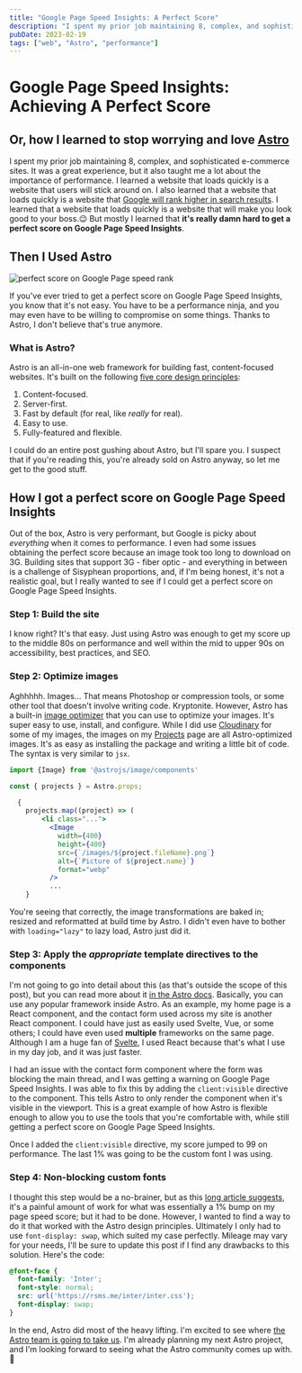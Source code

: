 ```yaml
---
title: "Google Page Speed Insights: A Perfect Score"
description: "I spent my prior job maintaining 8, complex, and sophisticated e-commerce sites. It was a great experience, but it also taught me a lot about the importance of performance."
pubDate: 2023-02-19
tags: ["web", "Astro", "performance"]
---
```


# Google Page Speed Insights: Achieving A Perfect Score

## Or, how I learned to stop worrying and love [Astro](https://astro.build/)

I spent my prior job maintaining 8, complex, and sophisticated e-commerce sites. It was a great experience, but it also taught me a lot about the importance of performance. I learned a website that loads quickly is a website that users will stick around on. I also learned that a website that loads quickly is a website that  [Google will rank higher in search results](https://developers.google.com/search/blog/2018/01/using-page-speed-in-mobile-search). I learned that a website that loads quickly is a website that will make you look good to your boss.😉 But mostly I learned that **it's really damn hard to get a perfect score on Google Page Speed Insights**.

## Then I Used Astro

<img class="my-2" src="/images/perfect10.gif" alt="perfect score on Google Page speed rank" />

If you've ever tried to get a perfect score on Google Page Speed Insights, you know that it's not easy. You have to be a performance ninja, and you may even have to be willing to compromise on some things. Thanks to Astro, I don't believe that's true anymore.

### What is Astro?

Astro is an all-in-one web framework for building fast, content-focused websites. It's built on the following [five core design principles](https://docs.astro.build/en/concepts/why-astro/):

1. Content-focused.
2. Server-first.
3. Fast by default (for real, like *really* for real).
4. Easy to use.
5. Fully-featured and flexible.

I could do an entire post gushing about Astro, but I'll spare you. I suspect that if you're reading this, you're already sold on Astro anyway, so let me get to the good stuff.

## How I got a perfect score on Google Page Speed Insights

Out of the box, Astro is very performant, but Google is picky about *everything* when it comes to performance. I even had some issues obtaining the perfect score because an image took too long to download on 3G. Building sites that support 3G - fiber optic - and everything in between is a challenge of Sisyphean proportions, and, if I'm being honest, it's not a realistic goal, but I really wanted to see if I could get a perfect score on Google Page Speed Insights.

### Step 1: Build the site

I know right? It's that easy. Just using Astro was enough to get my score up to the middle 80s on performance and well within the mid to upper 90s on accessibility, best practices, and SEO.

### Step 2: Optimize images

Aghhhhh. Images... That means Photoshop or compression tools, or some other tool that doesn't involve writing code. Kryptonite. However, Astro has a built-in [image optimizer](https://docs.astro.build/en/guides/integrations-guide/image/) that you can use to optimize your images. It's super easy to use, install, and configure. While I did use [Cloudinary](https://cloudinary.com/) for some of my images, the images on my [Projects](/projects) page are all Astro-optimized images. It's as easy as installing the package and writing a little bit of code. The syntax is very similar to `jsx`.

```jsx
import {Image} from '@astrojs/image/components'

const { projects } = Astro.props;

  {
    projects.map((project) => (
        <li class="...">
          <Image
            width={400}
            height={400}
            src={`/images/${project.fileName}.png`}
            alt={`Picture of ${project.name}`}
            format="webp"
          />
          ...
    }
```

You're seeing that correctly, the image transformations are baked in; resized and reformatted at build time by Astro. I didn't even have to bother with `loading="lazy"` to lazy load, Astro just did it.

### Step 3: Apply the *appropriate* template directives to the components

I'm not going to go into detail about this (as that's outside the scope of this post), but you can read more about it [in the Astro docs](https://docs.astro.build/en/reference/directives-reference/#client-directives). Basically, you can use any popular framework inside Astro. As an example, my home page is a React component, and the contact form used across my site is another React component. I could have just as easily used Svelte, Vue, or some others; I could have even used **multiple** frameworks on the same page. Although I am a huge fan of [Svelte](https://svelte.dev/), I used React because that's what I use in my day job, and it was just faster.

I had an issue with the contact form component where the form was blocking the main thread, and I was getting a warning on Google Page Speed Insights. I was able to fix this by adding the `client:visible` directive to the component. This tells Astro to only render the component when it's visible in the viewport. This is a great example of how Astro is flexible enough to allow you to use the tools that you're comfortable with, while still getting a perfect score on Google Page Speed Insights.

Once I added the `client:visible` directive, my score jumped to 99 on performance. The last 1% was going to be the custom font I was using.

### Step 4: Non-blocking custom fonts

I thought this step would be a no-brainer, but as this [long article suggests](https://web.dev/font-best-practices/), it's a painful amount of work for what was essentially a 1% bump on my page speed score; but it had to be done. However, I wanted to find a way to do it that worked with the Astro design principles. Ultimately I only had to use `font-display: swap`, which suited my case perfectly. Mileage may vary for your needs, I'll be sure to update this post if I find any drawbacks to this solution. Here's the code:

```css
@font-face {
  font-family: 'Inter';
  font-style: normal;
  src: url('https://rsms.me/inter/inter.css');
  font-display: swap;
}
```

In the end, Astro did most of the heavy lifting. I'm excited to see where [the Astro team is going to take us](https://github.com/orgs/withastro/projects/11). I'm already planning my next Astro project, and I'm looking forward to seeing what the Astro community comes up with. 🚀
